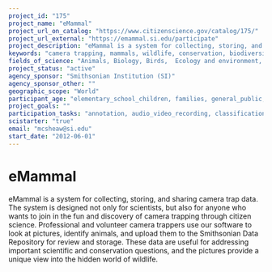```yaml
---
project_id: "175"
project_name: "eMammal"
project_url_on_catalog: "https://www.citizenscience.gov/catalog/175/"
project_url_external: "https://emammal.si.edu/participate"
project_description: "eMammal is a system for collecting, storing, and sharing camera trap data.  The system is designed not only for scientists, but also for anyone who wants to join in the fun and discovery of camera trapping through citizen science. Professional and volunteer camera trappers use our software to look at pictures, identify animals, and upload them to the Smithsonian Data Repository for review and storage. These data are useful for addressing important scientific and conservation questions, and the pictures provide a unique view into the hidden world of wildlife."
keywords: "camera trapping, mammals, wildlife, conservation, biodiversity, ecology, animals, biology"
fields_of_science: "Animals, Biology, Birds,  Ecology and environment,  Nature and outdoors"
project_status: "active"
agency_sponsor: "Smithsonian Institution (SI)"
agency_sponsor_other: ""
geographic_scope: "World"
participant_age: "elementary_school_children, families, general_public, middle_school_children, teens"
project_goals: ""
participation_tasks: "annotation, audio_video_recording, classification_tagging, diy_hacking_making, data_analysis, data_entry, finding_entities, geolocation, identification, learning,  observation, photography"
scistarter: "true"
email: "mcsheaw@si.edu"
start_date: "2012-06-01"
---
```


# eMammal

eMammal is a system for collecting, storing, and sharing camera trap data.  The system is designed not only for scientists, but also for anyone who wants to join in the fun and discovery of camera trapping through citizen science. Professional and volunteer camera trappers use our software to look at pictures, identify animals, and upload them to the Smithsonian Data Repository for review and storage. These data are useful for addressing important scientific and conservation questions, and the pictures provide a unique view into the hidden world of wildlife.
